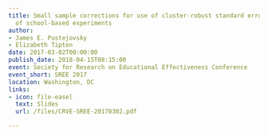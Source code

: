 ```yaml
---
title: Small sample corrections for use of cluster-robust standard errors in the analysis
  of school-based experiments
author:
- James E. Pustejovsky
- Elizabeth Tipton
date: 2017-03-02T00:00:00
publish_date: 2018-04-15T08:15:00
event: Society for Research on Educational Effectiveness Conference
event_short: SREE 2017
location: Washington, DC
links:
- icon: file-easel
  text: Slides
  url: /files/CRVE-SREE-20170302.pdf

---
```




